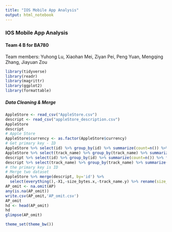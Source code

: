 ```yaml
---
title: "IOS Mobile App Analysis"
output: html_notebook
---
```


### IOS Mobile App Analysis
#### Team 4 B for BA780
Team members:
Yuhong Lu, Xiaohan Mei, Ziyan Pei, Peng Yuan, Mengqing Zhang, Jiayuan Zou

```r
library(tidyverse)
library(readr)
library(magrittr)
library(ggplot2)
library(formattable)
```

##### Data Cleaning & Merge
```r
AppleStore <- read_csv("AppleStore.csv")
descript <- read_csv("appleStore_description.csv")
AppleStore
descript
# Apple Store
AppleStore$currency <- as.factor(AppleStore$currency)
# Get primary key - ID
AppleStore %>% select(id) %>% group_by(id) %>% summarize(count=n()) %>% filter(count>1)
AppleStore %>% select(track_name) %>% group_by(track_name) %>% summarize(count=n()) %>% filter(count>1)
descript %>% select(id) %>% group_by(id) %>% summarize(count=n()) %>% filter(count>1)
descript %>% select(track_name) %>% group_by(track_name) %>% summarize(count=n()) %>% filter(count>1)
# the primary key is ID
# Merge two dataset
AppleStore %>% merge(descript, by='id') %>% 
  select(everything(),-X1,-size_bytes.x,-track_name.y) %>% rename(size_byte=size_bytes.y) ->AP
AP_omit <- na.omit(AP)
any(is.na(AP_omit))
write.csv(AP_omit,'AP_omit.csv')
AP_omit
hd <- head(AP_omit) 
hd
glimpse(AP_omit)
```




```r
theme_set(theme_bw())
```

